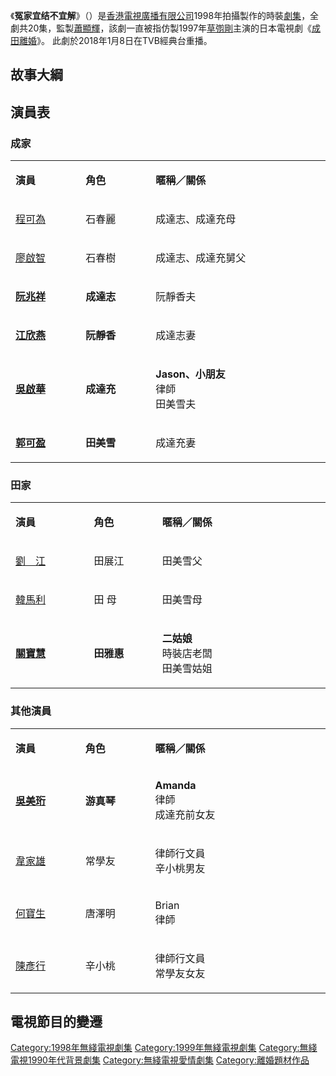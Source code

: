 {{無綫劇集
| 中文劇名=冤家宜结不宜解
| 英文劇名={{lang|en|Till When Do Us Part}}
| 圖像= 
| 製作年份= 1998年
| 海外推出日期= 
| 翡翠台首播日期=1998年12月7日－1999年1月1日
| 翡翠台首播時間=逢星期一至五 21:35－22:35（連廣告）
| 監製=[[蕭顯輝|蕭顯輝]]
| 編導=[[關永忠|關永忠]]、[[梁正昌|梁正昌]]、[[廖瑞浩|廖瑞浩]]、[[黃國強|黃國強]]
| 製作統籌=[[余方馨|余方馨]]
| 助理編導=[[何南銓|何南銓]]、[[梁雅詩|梁雅詩]]、[[歐耀傑|歐耀傑]]、[[蘇艷萍|蘇艷萍]]、<br/>[[陳笑珍|陳笑珍]]
| 編審=[[黃偉強|黃偉強]]
| 編劇=[[歐冠英|歐冠英]]、[[張宗齊|張宗齊]]、[[鄧紫珊|鄧紫珊]]、[[歐健兒|歐健兒]]、<br/>[[黃偉強|黃偉強]]、[[孫浩浩|孫浩浩]]、[[周燕嫻|周燕嫻]]
| 集數=20
| 劇種=時裝愛情
| 外景={{HK}}
| 製作公司=[[香港|香港]][[電視廣播有限公司|電視廣播有限公司]]
| 主演=[[吳啟華|吳啟華]]、[[郭可盈|郭可盈]]、[[阮兆祥|阮兆祥]]、[[江欣燕|江欣燕]]、<br/>[[關寶慧|關寶慧]]、[[吳美珩|吳美珩]]、[[程可為|程可為]]、[[廖啟智|廖啟智]]、<br/>[[劉江_(香港)|劉　江]]、[[韓馬利|韓馬利]]
| 主題曲=講理由
| 作曲=[[陳佳明|陳佳明]]
| 填詞=[[林夕|林　夕]]
| 主唱=[[許美靜|許美靜]]
}}
《'''冤家宜结不宜解'''》（{{lang-en|'''Till When Do Us Part'''}}）是[[香港|香港]][[電視廣播有限公司|電視廣播有限公司]]1998年拍攝製作的時裝[[劇集|劇集]]，全劇共20集，監製[[蕭顯輝|蕭顯輝]]，該劇一直被指仿製1997年[[草彅剛|草彅剛]]主演的日本電視劇《[[成田離婚_(電視劇)|成田離婚]]》{{cn}}。
此劇於2018年1月8日在TVB經典台重播。

== 故事大綱 ==

== 演員表 ==
=== 成家 ===
{|class="wikitable" width="60%"
|- style="background:cornflowerblue; color:white" align=center
|style="width:6%"|'''演員'''||style="width:6%"|'''角色'''||style="width:15%"|'''暱稱／關係'''
|-
|[[程可為|程可為]]||石春麗||成達志、成達充母
|-
|[[廖啟智|廖啟智]]||石春樹||成達志、成達充舅父
|-
|'''[[阮兆祥|阮兆祥]]'''||'''成達志'''||阮靜香夫
|-
|'''[[江欣燕|江欣燕]]'''||'''阮靜香'''||成達志妻
|-
|'''[[吳啟華|吳啟華]]'''||'''成達充'''||'''Jason、小朋友'''<br/>律師<br/>田美雪夫
|-
|'''[[郭可盈|郭可盈]]'''||'''田美雪'''||成達充妻
|}

=== 田家 ===
{|class="wikitable" width="60%"
|- style="background:cornflowerblue; color:white" align=center
|style="width:6%"|'''演員'''||style="width:6%"|'''角色'''||style="width:15%"|'''暱稱／關係'''
|-
|[[劉江_(香港)|劉　江]]||田展江||田美雪父
|-
|[[韓馬利|韓馬利]]||田 母 ||田美雪母
|-
|'''[[關寶慧|關寶慧]]'''||'''田雅惠'''||'''二姑娘'''<br/>時裝店老闆<br/>田美雪姑姐
|}

=== 其他演員 ===
{|class="wikitable" width="60%"
|- style="background:cornflowerblue; color:white" align=center
|style="width:6%"|'''演員'''||style="width:6%"|'''角色'''||style="width:15%"|'''暱稱／關係'''
|-
|'''[[吳美珩|吳美珩]]'''||'''游真琴'''||'''Amanda'''<br/>律師<br/>成達充前女友
|-
|[[韋家雄|韋家雄]]||常學友||律師行文員<br/>辛小桃男友
|-
|[[何寶生|何寶生]]||唐澤明||Brian<br/>律師
|-
|[[陳彥行|陳彥行]]||辛小桃||律師行文員<br/>常學友女友
|}

== 電視節目的變遷 ==
{{1998年無綫電視劇集}}
{{1999年無綫電視劇集}}
[[Category:1998年無綫電視劇集|Category:1998年無綫電視劇集]]
[[Category:1999年無綫電視劇集|Category:1999年無綫電視劇集]]
[[Category:無綫電視1990年代背景劇集|Category:無綫電視1990年代背景劇集]]
[[Category:無綫電視愛情劇集|Category:無綫電視愛情劇集]]
[[Category:離婚題材作品|Category:離婚題材作品]]